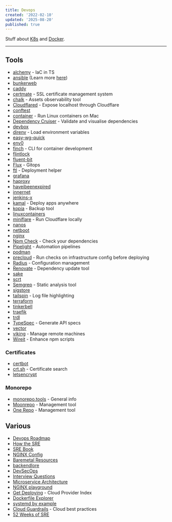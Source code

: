 ```yaml
---
title: Devops
created: '2022-02-10'
updated: '2025-08-20'
published: true
---
```


Stuff about [K8s](/notes/k8s) and [Docker](/notes/docker).

---

## Tools

- [alchemy](https://github.com/sam-goodwin/alchemy) - IaC in TS
- [ansible](https://www.ansible.com/) (Learn more [here](https://docs.ansible.com/ansible/latest/getting_started))
- [bunkerweb](https://github.com/bunkerity/bunkerweb)
- [caddy](https://github.com/caddyserver/caddy)
- [certmate](https://github.com/fabriziosalmi/certmate) - SSL certificate management system
- [chalk](https://github.com/crashappsec/chalk) - Assets observability tool
- [Cloudflared](https://github.com/JacobLinCool/node-cloudflared) - Expose localhost through Cloudflare
- [conftest](https://github.com/open-policy-agent/conftest)
- [container](https://github.com/apple/container) - Run Linux containers on Mac
- [Dependency Cruiser](https://github.com/sverweij/dependency-cruiser) - Validate and visualise dependencies
- [devbox](https://github.com/jetify-com/devbox)
- [direnv](https://github.com/direnv/direnv) - Load environment variables
- [easy-wg-quick](https://github.com/burghardt/easy-wg-quick)
- [env0](https://www.env0.com/)
- [finch](https://github.com/runfinch/finch) - CLI for container development
- [flintlock](https://github.com/liquidmetal-dev/flintlock)
- [fluent-bit](https://github.com/fluent/fluent-bit/)
- [Flux](https://fluxcd.io) - Gitops
- [ftl](https://github.com/yarlson/ftl) - Deployment helper
- [grafana](https://grafana.com)
- [haproxy](https://www.haproxy.com)
- [haveibeenexpired](https://www.haveibeenexpired.com)
- [innernet](https://github.com/tonarino/innernet)
- [jenkins-x](https://github.com/jenkins-x/jx)
- [kamal](https://github.com/basecamp/kamal) - Deploy apps anywhere
- [kopia](https://github.com/kopia/kopia) - Backup tool
- [linuxcontainers](https://linuxcontainers.org)
- [miniflare](https://miniflare.dev/) - Run Cloudflare locally
- [nanos](https://github.com/nanovms/nanos)
- [netboot](https://github.com/netbootxyz/netboot.xyz)
- [nginx](https://www.nginx.com/)
- [Npm Check](https://github.com/dylang/npm-check) - Check your dependencies
- [Pipelight](https://github.com/pipelight/pipelight) - Automation pipelines
- [podman](https://github.com/containers/podman)
- [precloud](https://github.com/tinystacks/precloud) - Run checks on infrastructure config before deploying
- [Radius](https://github.com/radius-project/radius) - Configuration management
- [Renovate](https://github.com/renovatebot/renovate) - Dependency update tool
- [sake](https://github.com/alajmo/sake)
- [scrt](https://github.com/loderunner/scrt)
- [Semgrep](https://github.com/semgrep/semgrep) - Static analysis tool
- [sigstore](https://www.sigstore.dev/)
- [tailspin](https://github.com/bensadeh/tailspin) - Log file highlighting
- [terraform](https://www.terraform.io/)
- [tinkerbell](https://github.com/tinkerbell/tink)
- [traefik](https://github.com/traefik/traefik)
- [trdl](https://github.com/werf/trdl)
- [TypeSpec](https://github.com/microsoft/typespec) - Generate API specs
- [vector](https://github.com/vectordotdev/vector)
- [viking](https://github.com/d3witt/viking) - Manage remote machines
- [Wireit](https://github.com/google/wireit) - Enhance npm scripts

### Certificates

- [certbot](https://certbot.eff.org/)
- [crt.sh](https://crt.sh/) - Certificate search
- [letsencrypt](https://letsencrypt.org/)

### Monorepo

- [monorepo.tools](https://monorepo.tools/) - General info
- [Moonrepo](https://moonrepo.dev/) - Management tool
- [One Repo](https://onerepo.tools/) - Management tool

## Various

- [Devops Roadmap](https://roadmap.sh/devops)
- [How the SRE](https://github.com/upgundecha/howtheysre)
- [SRE Book](https://sre.google/sre-book/table-of-contents/)
- [NGINX Config](https://www.digitalocean.com/community/tools/nginx)
- [Baremetal Resources](https://github.com/alexellis/awesome-baremetal)
- [backendlore](https://github.com/fpereiro/backendlore)
- [DevSecOps](https://github.com/sottlmarek/DevSecOps)
- [Interview Questions](https://github.com/bregman-arie/devops-exercises)
- [Microservice Architecture](https://microservices.io)
- [NGINX playground](https://nginx-playground.wizardzines.com/)
- [Get Deploying](https://getdeploying.com/) - Cloud Provider Index
- [Dockerfile Explorer](https://depot.dev/dockerfile-explorer)
- [systemd by example](https://systemd-by-example.com/)
- [Cloud Guardrails](https://www.cloudguardrails.com/) - Cloud best practices
- [52 Weeks of SRE](https://jpereira.me/announcing-52-weeks-of-sre-a-journey-to-master-site-reliability-engineering/)
